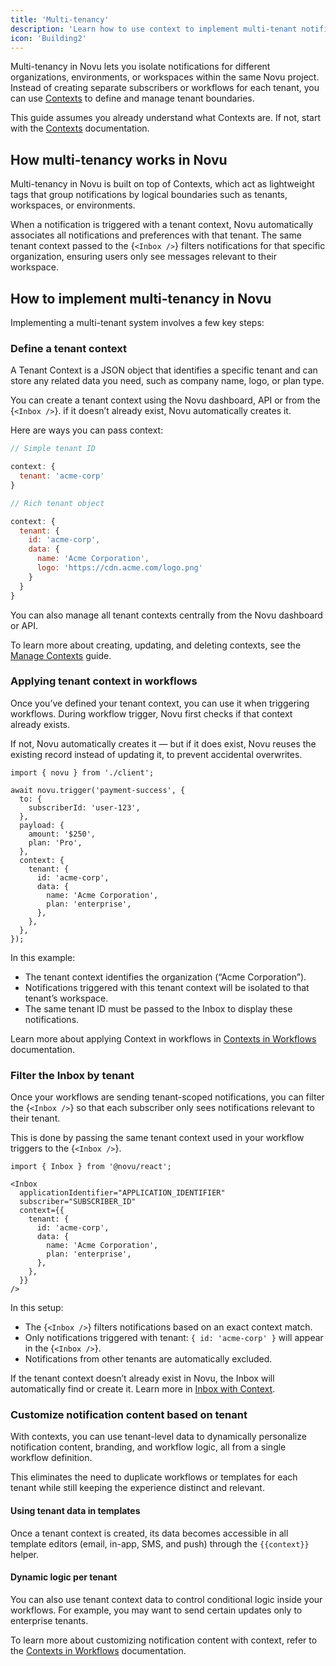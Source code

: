 ```yaml
---
title: 'Multi-tenancy'
description: 'Learn how to use context to implement multi-tenant notifications to support different organizations or workspaces within your application.'
icon: 'Building2'
---
```


Multi-tenancy in Novu lets you isolate notifications for different organizations, environments, or workspaces within the same Novu project. Instead of creating separate subscribers or workflows for each tenant, you can use [Contexts](/platform/workflow/contexts) to define and manage tenant boundaries.

<Callout>This guide assumes you already understand what Contexts are. If not, start with the [Contexts](/platform/workflow/contexts) documentation.</Callout>

## How multi-tenancy works in Novu

Multi-tenancy in Novu is built on top of Contexts, which act as lightweight tags that group notifications by logical boundaries such as tenants, workspaces, or environments.

When a notification is triggered with a tenant context, Novu automatically associates all notifications and preferences with that tenant. The same tenant context passed to the <Method href="/platform/inbox/configuration/inbox-with-context">{`<Inbox />`}</Method> filters notifications for that specific organization, ensuring users only see messages relevant to their workspace.

## How to implement multi-tenancy in Novu

Implementing a multi-tenant system involves a few key steps:

### Define a tenant context

A Tenant Context is a JSON object that identifies a specific tenant and can store any related data you need, such as company name, logo, or plan type.

You can create a tenant context using the Novu dashboard, API or from the <Method href="/platform/inbox/configuration/inbox-with-context">{`<Inbox />`}</Method>. if it doesn’t already exist, Novu automatically creates it.

Here are ways you can pass context:

```jsx
// Simple tenant ID

context: {
  tenant: 'acme-corp' 
}

// Rich tenant object

context: {
  tenant: {
    id: 'acme-corp',
    data: {
      name: 'Acme Corporation',
      logo: 'https://cdn.acme.com/logo.png'
    }
  }
}
```

You can also manage all tenant contexts centrally from the Novu dashboard or API.

<Callout>To learn more about creating, updating, and deleting contexts, see the [Manage Contexts](/platform/workflow/contexts) guide.</Callout>

### Applying tenant context in workflows

Once you’ve defined your tenant context, you can use it when triggering workflows. During workflow trigger, Novu first checks if that context already exists. 

If not, Novu automatically creates it — but if it does exist, Novu reuses the existing record instead of updating it, to prevent accidental overwrites.

```tsx
import { novu } from './client';

await novu.trigger('payment-success', {
  to: {
    subscriberId: 'user-123',
  },
  payload: {
    amount: '$250',
    plan: 'Pro',
  },
  context: {
    tenant: {
      id: 'acme-corp',
      data: {
        name: 'Acme Corporation',
        plan: 'enterprise',
      },
    },
  },
});
```

In this example:
- The tenant context identifies the organization (“Acme Corporation”).
- Notifications triggered with this tenant context will be isolated to that tenant’s workspace.
- The same tenant ID must be passed to the Inbox to display these notifications.

<Callout>Learn more about applying Context in workflows in [Contexts in Workflows](/platform/workflow/contexts/contexts-in-workflows) documentation.</Callout>

### Filter the Inbox by tenant

Once your workflows are sending tenant-scoped notifications, you can filter the <Method href="/platform/inbox/configuration/inbox-with-context">{`<Inbox />`}</Method> so that each subscriber only sees notifications relevant to their tenant.

This is done by passing the same tenant context used in your workflow triggers to the <Method href="/platform/inbox/configuration/inbox-with-context">{`<Inbox />`}</Method>.

```tsx
import { Inbox } from '@novu/react';

<Inbox
  applicationIdentifier="APPLICATION_IDENTIFIER"
  subscriber="SUBSCRIBER_ID"
  context={{
    tenant: {
      id: 'acme-corp',
      data: {
        name: 'Acme Corporation',
        plan: 'enterprise',
      },
    },
  }}
/>

```

In this setup:

- The <Method href="/platform/inbox/configuration/inbox-with-context">{`<Inbox />`}</Method> filters notifications based on an exact context match. 
- Only notifications triggered with tenant: `{ id: 'acme-corp' }` will appear in the <Method href="/platform/inbox/configuration/inbox-with-context">{`<Inbox />`}</Method>.
- Notifications from other tenants are automatically excluded.

<Callout>If the tenant context doesn’t already exist in Novu, the Inbox will automatically find or create it. Learn more in [Inbox with Context](/platform/inbox/configuration/inbox-with-context).</Callout>

### Customize notification content based on tenant

With contexts, you can use tenant-level data to dynamically personalize notification content, branding, and workflow logic, all from a single workflow definition.

This eliminates the need to duplicate workflows or templates for each tenant while still keeping the experience distinct and relevant.

#### Using tenant data in templates

Once a tenant context is created, its data becomes accessible in all template editors (email, in-app, SMS, and push) through the `{{context}}` helper.

#### Dynamic logic per tenant

You can also use tenant context data to control conditional logic inside your workflows. For example, you may want to send certain updates only to enterprise tenants.

<Callout>To learn more about customizing notification content with context, refer to the [Contexts in Workflows](/platform/workflow/contexts/contexts-in-workflows) documentation.</Callout>
